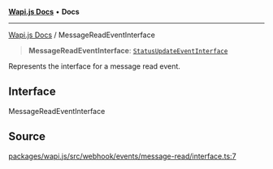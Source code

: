 [**Wapi.js Docs**](../README.mdx) • **Docs**

***

[Wapi.js Docs](../globals.mdx) / MessageReadEventInterface

> **MessageReadEventInterface**: [`StatusUpdateEventInterface`](../interfaces/StatusUpdateEventInterface.mdx)

Represents the interface for a message read event.

## Interface

MessageReadEventInterface

## Source

[packages/wapi.js/src/webhook/events/message-read/interface.ts:7](https://github.com/sarthakjdev/wapi.js/packages/wapi.js/src/webhook/events/message-read/interface.ts?at=55950734d72fca04a6c87f7236ee551d251cec7e#line=7)
